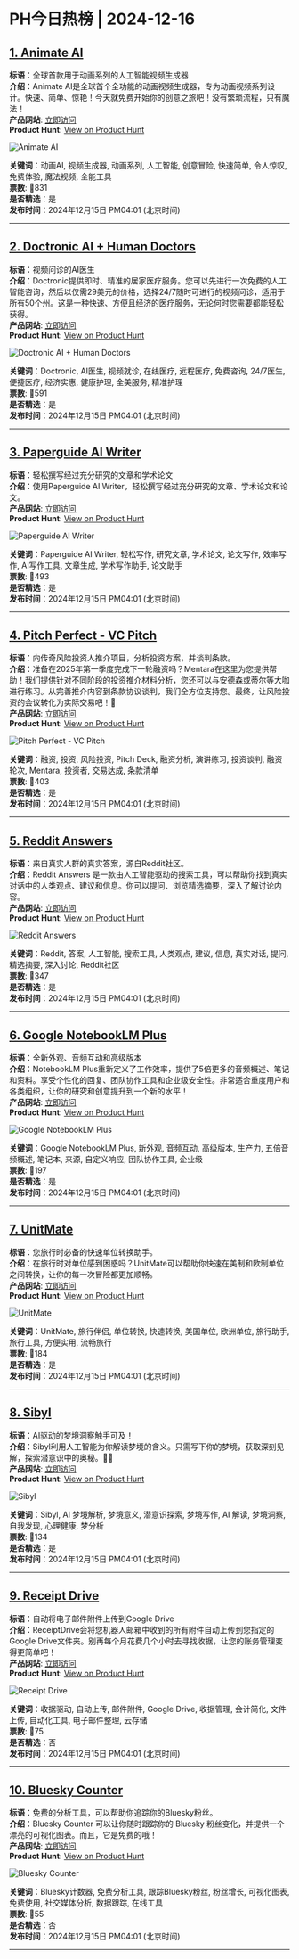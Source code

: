 # PH今日热榜 | 2024-12-16  

## [1. Animate AI](https://www.producthunt.com/posts/animate-ai?utm_campaign=producthunt-api&utm_medium=api-v2&utm_source=Application%3A+ph-daily+%28ID%3A+150577%29)  
**标语**：全球首款用于动画系列的人工智能视频生成器  
**介绍**：Animate AI是全球首个全功能的动画视频生成器，专为动画视频系列设计。快速、简单、惊艳！今天就免费开始你的创意之旅吧！没有繁琐流程，只有魔法！  
**产品网站**: [立即访问](https://www.producthunt.com/r/ZDWZT7ZVPMJAH2?utm_campaign=producthunt-api&utm_medium=api-v2&utm_source=Application%3A+ph-daily+%28ID%3A+150577%29)  
**Product Hunt**: [View on Product Hunt](https://www.producthunt.com/posts/animate-ai?utm_campaign=producthunt-api&utm_medium=api-v2&utm_source=Application%3A+ph-daily+%28ID%3A+150577%29)  

![Animate AI](https://ph-files.imgix.net/5abdeb51-0f16-4b39-8ba0-bd05e02efd62.png?auto=format&fit=crop&frame=1&h=512&w=1024)  

**关键词**：动画AI, 视频生成器, 动画系列, 人工智能, 创意冒险, 快速简单, 令人惊叹, 免费体验, 魔法视频, 全能工具  
**票数**: 🔺831  
**是否精选**：是  
**发布时间**：2024年12月15日 PM04:01 (北京时间)  

---  

## [2. Doctronic AI + Human Doctors ](https://www.producthunt.com/posts/doctronic-ai-human-doctors?utm_campaign=producthunt-api&utm_medium=api-v2&utm_source=Application%3A+ph-daily+%28ID%3A+150577%29)  
**标语**：视频问诊的AI医生  
**介绍**：Doctronic提供即时、精准的居家医疗服务。您可以先进行一次免费的人工智能咨询，然后以仅需29美元的价格，选择24/7随时可进行的视频问诊，适用于所有50个州。这是一种快速、方便且经济的医疗服务，无论何时您需要都能轻松获得。  
**产品网站**: [立即访问](https://www.producthunt.com/r/CH5H2LXMMFK3CN?utm_campaign=producthunt-api&utm_medium=api-v2&utm_source=Application%3A+ph-daily+%28ID%3A+150577%29)  
**Product Hunt**: [View on Product Hunt](https://www.producthunt.com/posts/doctronic-ai-human-doctors?utm_campaign=producthunt-api&utm_medium=api-v2&utm_source=Application%3A+ph-daily+%28ID%3A+150577%29)  

![Doctronic AI + Human Doctors ](https://ph-files.imgix.net/2b36bfc6-89d1-423a-b396-c7d307317fd1.jpeg?auto=format&fit=crop&frame=1&h=512&w=1024)  

**关键词**：Doctronic, AI医生, 视频就诊, 在线医疗, 远程医疗, 免费咨询, 24/7医生, 便捷医疗, 经济实惠, 健康护理, 全美服务, 精准护理  
**票数**: 🔺591  
**是否精选**：是  
**发布时间**：2024年12月15日 PM04:01 (北京时间)  

---  

## [3. Paperguide AI Writer](https://www.producthunt.com/posts/paperguide-ai-writer?utm_campaign=producthunt-api&utm_medium=api-v2&utm_source=Application%3A+ph-daily+%28ID%3A+150577%29)  
**标语**：轻松撰写经过充分研究的文章和学术论文  
**介绍**：使用Paperguide AI Writer，轻松撰写经过充分研究的文章、学术论文和论文。  
**产品网站**: [立即访问](https://www.producthunt.com/r/6V2UOWKWLSPX22?utm_campaign=producthunt-api&utm_medium=api-v2&utm_source=Application%3A+ph-daily+%28ID%3A+150577%29)  
**Product Hunt**: [View on Product Hunt](https://www.producthunt.com/posts/paperguide-ai-writer?utm_campaign=producthunt-api&utm_medium=api-v2&utm_source=Application%3A+ph-daily+%28ID%3A+150577%29)  

![Paperguide AI Writer](https://ph-files.imgix.net/97392ad1-3b5c-48e6-b12c-cba10321cc45.png?auto=format&fit=crop&frame=1&h=512&w=1024)  

**关键词**：Paperguide AI Writer, 轻松写作, 研究文章, 学术论文, 论文写作, 效率写作, AI写作工具, 文章生成, 学术写作助手, 论文助手  
**票数**: 🔺493  
**是否精选**：是  
**发布时间**：2024年12月15日 PM04:01 (北京时间)  

---  

## [4. Pitch Perfect - VC Pitch](https://www.producthunt.com/posts/pitch-perfect-vc-pitch?utm_campaign=producthunt-api&utm_medium=api-v2&utm_source=Application%3A+ph-daily+%28ID%3A+150577%29)  
**标语**：向传奇风险投资人推介项目，分析投资方案，并谈判条款。  
**介绍**：准备在2025年第一季度完成下一轮融资吗？Mentara在这里为您提供帮助！我们提供针对不同阶段的投资推介材料分析，您还可以与安德森或蒂尔等大咖进行练习。从完善推介内容到条款协议谈判，我们全方位支持您。最终，让风险投资的会议转化为实际交易吧！🧠  
**产品网站**: [立即访问](https://www.producthunt.com/r/TJ5RYAZZGY5NEY?utm_campaign=producthunt-api&utm_medium=api-v2&utm_source=Application%3A+ph-daily+%28ID%3A+150577%29)  
**Product Hunt**: [View on Product Hunt](https://www.producthunt.com/posts/pitch-perfect-vc-pitch?utm_campaign=producthunt-api&utm_medium=api-v2&utm_source=Application%3A+ph-daily+%28ID%3A+150577%29)  

![Pitch Perfect - VC Pitch](https://ph-files.imgix.net/f9578d28-99ac-4828-87fe-39f36e6946ab.png?auto=format&fit=crop&frame=1&h=512&w=1024)  

**关键词**：融资, 投资, 风险投资, Pitch Deck, 融资分析, 演讲练习, 投资谈判, 融资轮次, Mentara, 投资者, 交易达成, 条款清单  
**票数**: 🔺403  
**是否精选**：是  
**发布时间**：2024年12月15日 PM04:01 (北京时间)  

---  

## [5. Reddit Answers](https://www.producthunt.com/posts/reddit-answers?utm_campaign=producthunt-api&utm_medium=api-v2&utm_source=Application%3A+ph-daily+%28ID%3A+150577%29)  
**标语**：来自真实人群的真实答案，源自Reddit社区。  
**介绍**：Reddit Answers 是一款由人工智能驱动的搜索工具，可以帮助你找到真实对话中的人类观点、建议和信息。你可以提问、浏览精选摘要，深入了解讨论内容。  
**产品网站**: [立即访问](https://www.producthunt.com/r/SBJUKB4MNBLJVD?utm_campaign=producthunt-api&utm_medium=api-v2&utm_source=Application%3A+ph-daily+%28ID%3A+150577%29)  
**Product Hunt**: [View on Product Hunt](https://www.producthunt.com/posts/reddit-answers?utm_campaign=producthunt-api&utm_medium=api-v2&utm_source=Application%3A+ph-daily+%28ID%3A+150577%29)  

![Reddit Answers](https://ph-files.imgix.net/52a5dc53-9d5d-408a-b1e2-bf94f71138ec.png?auto=format&fit=crop&frame=1&h=512&w=1024)  

**关键词**：Reddit, 答案, 人工智能, 搜索工具, 人类观点, 建议, 信息, 真实对话, 提问, 精选摘要, 深入讨论, Reddit社区  
**票数**: 🔺347  
**是否精选**：是  
**发布时间**：2024年12月15日 PM04:01 (北京时间)  

---  

## [6. Google NotebookLM Plus](https://www.producthunt.com/posts/google-notebooklm-plus?utm_campaign=producthunt-api&utm_medium=api-v2&utm_source=Application%3A+ph-daily+%28ID%3A+150577%29)  
**标语**：全新外观、音频互动和高级版本  
**介绍**：NotebookLM Plus重新定义了工作效率，提供了5倍更多的音频概述、笔记和资料。享受个性化的回复、团队协作工具和企业级安全性。非常适合重度用户和各类组织，让你的研究和创意提升到一个新的水平！  
**产品网站**: [立即访问](https://www.producthunt.com/r/3RH3EYPTG3SZTH?utm_campaign=producthunt-api&utm_medium=api-v2&utm_source=Application%3A+ph-daily+%28ID%3A+150577%29)  
**Product Hunt**: [View on Product Hunt](https://www.producthunt.com/posts/google-notebooklm-plus?utm_campaign=producthunt-api&utm_medium=api-v2&utm_source=Application%3A+ph-daily+%28ID%3A+150577%29)  

![Google NotebookLM Plus](https://ph-files.imgix.net/26645fc9-586e-4d12-a345-3f67e5720f67.png?auto=format&fit=crop&frame=1&h=512&w=1024)  

**关键词**：Google NotebookLM Plus, 新外观, 音频互动, 高级版本, 生产力, 五倍音频概述, 笔记本, 来源, 自定义响应, 团队协作工具, 企业级  
**票数**: 🔺197  
**是否精选**：是  
**发布时间**：2024年12月15日 PM04:01 (北京时间)  

---  

## [7. UnitMate](https://www.producthunt.com/posts/unitmate?utm_campaign=producthunt-api&utm_medium=api-v2&utm_source=Application%3A+ph-daily+%28ID%3A+150577%29)  
**标语**：您旅行时必备的快速单位转换助手。  
**介绍**：在旅行时对单位感到困惑吗？UnitMate可以帮助你快速在美制和欧制单位之间转换，让你的每一次冒险都更加顺畅。  
**产品网站**: [立即访问](https://www.producthunt.com/r/5GST374XK7WL7X?utm_campaign=producthunt-api&utm_medium=api-v2&utm_source=Application%3A+ph-daily+%28ID%3A+150577%29)  
**Product Hunt**: [View on Product Hunt](https://www.producthunt.com/posts/unitmate?utm_campaign=producthunt-api&utm_medium=api-v2&utm_source=Application%3A+ph-daily+%28ID%3A+150577%29)  

![UnitMate](https://ph-files.imgix.net/207511ac-cd1a-43e0-80a2-db619a587343.jpeg?auto=format&fit=crop&frame=1&h=512&w=1024)  

**关键词**：UnitMate, 旅行伴侣, 单位转换, 快速转换, 美国单位, 欧洲单位, 旅行助手, 旅行工具, 方便实用, 流畅旅行  
**票数**: 🔺184  
**是否精选**：是  
**发布时间**：2024年12月15日 PM04:01 (北京时间)  

---  

## [8. Sibyl](https://www.producthunt.com/posts/sibyl?utm_campaign=producthunt-api&utm_medium=api-v2&utm_source=Application%3A+ph-daily+%28ID%3A+150577%29)  
**标语**：AI驱动的梦境洞察触手可及！  
**介绍**：Sibyl利用人工智能为你解读梦境的含义。只需写下你的梦境，获取深刻见解，探索潜意识中的奥秘。🌙🧠  
**产品网站**: [立即访问](https://www.producthunt.com/r/WWKLDIVGPLQ7ED?utm_campaign=producthunt-api&utm_medium=api-v2&utm_source=Application%3A+ph-daily+%28ID%3A+150577%29)  
**Product Hunt**: [View on Product Hunt](https://www.producthunt.com/posts/sibyl?utm_campaign=producthunt-api&utm_medium=api-v2&utm_source=Application%3A+ph-daily+%28ID%3A+150577%29)  

![Sibyl](https://ph-files.imgix.net/4e6bb970-49a8-421c-bd67-e69e88660656.png?auto=format&fit=crop&frame=1&h=512&w=1024)  

**关键词**：Sibyl, AI 梦境解析, 梦境意义, 潜意识探索, 梦境写作, AI 解读, 梦境洞察, 自我发现, 心理健康, 梦分析  
**票数**: 🔺134  
**是否精选**：是  
**发布时间**：2024年12月15日 PM04:01 (北京时间)  

---  

## [9. Receipt Drive](https://www.producthunt.com/posts/receipt-drive?utm_campaign=producthunt-api&utm_medium=api-v2&utm_source=Application%3A+ph-daily+%28ID%3A+150577%29)  
**标语**：自动将电子邮件附件上传到Google Drive  
**介绍**：ReceiptDrive会将您机器人邮箱中收到的所有附件自动上传到您指定的Google Drive文件夹。别再每个月花费几个小时去寻找收据，让您的账务管理变得更简单吧！  
**产品网站**: [立即访问](https://www.producthunt.com/r/3HQTHH754EV3E4?utm_campaign=producthunt-api&utm_medium=api-v2&utm_source=Application%3A+ph-daily+%28ID%3A+150577%29)  
**Product Hunt**: [View on Product Hunt](https://www.producthunt.com/posts/receipt-drive?utm_campaign=producthunt-api&utm_medium=api-v2&utm_source=Application%3A+ph-daily+%28ID%3A+150577%29)  

![Receipt Drive](https://ph-files.imgix.net/6c7c0d6e-d665-41fd-b101-fc3de3fb524e.png?auto=format&fit=crop&frame=1&h=512&w=1024)  

**关键词**：收据驱动, 自动上传, 邮件附件, Google Drive, 收据管理, 会计简化, 文件上传, 自动化工具, 电子邮件整理, 云存储  
**票数**: 🔺75  
**是否精选**：否  
**发布时间**：2024年12月15日 PM04:01 (北京时间)  

---  

## [10. Bluesky Counter](https://www.producthunt.com/posts/bluesky-counter?utm_campaign=producthunt-api&utm_medium=api-v2&utm_source=Application%3A+ph-daily+%28ID%3A+150577%29)  
**标语**：免费的分析工具，可以帮助你追踪你的Bluesky粉丝。  
**介绍**：Bluesky Counter 可以让你随时跟踪你的 Bluesky 粉丝变化，并提供一个漂亮的可视化图表。而且，它是免费的哦！  
**产品网站**: [立即访问](https://www.producthunt.com/r/3UFKFNHV2HPIMA?utm_campaign=producthunt-api&utm_medium=api-v2&utm_source=Application%3A+ph-daily+%28ID%3A+150577%29)  
**Product Hunt**: [View on Product Hunt](https://www.producthunt.com/posts/bluesky-counter?utm_campaign=producthunt-api&utm_medium=api-v2&utm_source=Application%3A+ph-daily+%28ID%3A+150577%29)  

![Bluesky Counter](https://ph-files.imgix.net/91ec5d07-4fc3-47b5-b5af-f5ae69220c14.png?auto=format&fit=crop&frame=1&h=512&w=1024)  

**关键词**：Bluesky计数器, 免费分析工具, 跟踪Bluesky粉丝, 粉丝增长, 可视化图表, 免费使用, 社交媒体分析, 数据跟踪, 在线工具  
**票数**: 🔺55  
**是否精选**：否  
**发布时间**：2024年12月15日 PM04:01 (北京时间)  

---  

